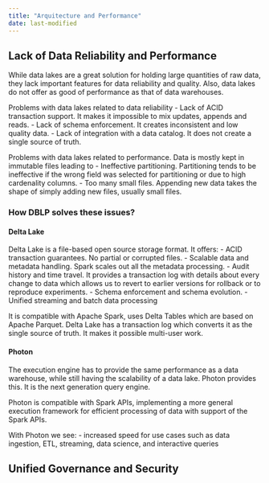 ```yaml
---
title: "Arquitecture and Performance"
date: last-modified
---
```


## Lack of Data Reliability and Performance
While data lakes are a great solution for holding large quantities of raw data, they lack important features for data reliability and quality. Also, data lakes do not offer as good of performance as that of data warehouses.

Problems with data lakes related to data reliability
  - Lack of ACID transaction support. It makes it impossible to mix updates, appends and reads.
  - Lack of schema enforcement. It creates inconsistent and low quality data.
  - Lack of integration with a data catalog. It does not create a single source of truth.

Problems with data lakes related to performance. Data is mostly kept in immutable files leading to
  - Ineffective partitioning. Partitioning tends to be ineffective if the wrong field was selected for partitioning or due to high cardenality columns.
  - Too many small files. Appending new data takes the shape of simply adding new files, usually small files.

### How DBLP solves these issues?

#### Delta Lake
Delta Lake is a file-based open source storage format. It offers:
  - ACID transaction guarantees. No partial or corrupted files.
  - Scalable data and metadata handling. Spark scales out all the metadata processing.
  - Audit history and time travel. It provides a transaction log with details about every change to data which allows us to revert to earlier versions for rollback or to reproduce experiments.
  - Schema enforcement and schema evolution. 
  - Unified streaming and batch data processing

It is compatible with Apache Spark, uses Delta Tables which are based on Apache Parquet. Delta Lake has a transaction log which converts it as the single source of truth. It makes it possible multi-user work.

#### Photon
The execution engine has to provide the same performance as a data warehouse, while still having the scalability of a data lake. Photon provides this. It is the next generation query engine.

Photon is compatible with Spark APIs, implementing a more general execution framework for efficient processing of data with support of the Spark APIs.

With Photon we see:
  - increased speed for use cases such as data ingestion, ETL, streaming, data science, and interactive queries


## Unified Governance and Security


